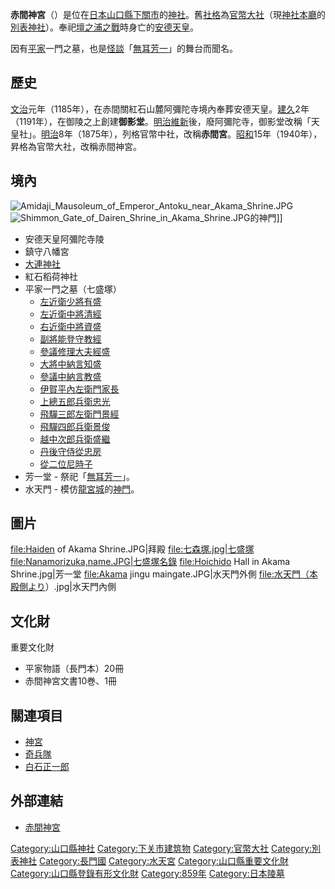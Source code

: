 {{Unreferenced|time=2019-03-03T11:33:13+00:00}}
{{日本神社
| name = 赤間神宮
| img = File:Akama jingu.JPG
| img_capt = 鳥居和水天門
| image_width = 250px
| nihongo = 赤間神宮
| hiragana = あかまじんぐう
| romaji = Akama Jingū
| location = [[山口縣|山口縣]][[下關市|下關市]]阿彌陀寺町4-1
| god = [[安德天皇|安德天皇]]
| type = [[官幣大社|官幣大社]]・[[別表神社|別表神社]]
| struct = 
| open_year = [[建久|建久]]2年（1191年）
| cere_date = 5月2日─4日（先帝祭）<br/>10月7日
|}}

'''赤間神宮'''（{{lang|ja|あかまじんぐう}}）是位在[[日本|日本]][[山口縣|山口縣]][[下關市|下關市]]的[[神社|神社]]。舊[[社格|社格]]為[[官幣大社|官幣大社]]（現[[神社本廳|神社本廳]]的[[別表神社|別表神社]]）。奉祀[[壇之浦之戰|壇之浦之戰]]時身亡的[[安德天皇|安德天皇]]。

因有[[平家|平家]]一門之墓，也是[[怪談|怪談]]「[[無耳芳一|無耳芳一]]」的舞台而聞名。

== 歷史 ==
[[文治_(日本)|文治]]元年（1185年），在赤間關紅石山麓阿彌陀寺境內奉葬安德天皇。[[建久|建久]]2年（1191年），在御陵之上創建'''御影堂'''。[[明治維新|明治維新]]後，廢阿彌陀寺，御影堂改稱「天皇社」。[[明治|明治]]8年（1875年），列格官幣中社，改稱'''赤間宮'''。[[昭和|昭和]]15年（1940年），昇格為官幣大社，改稱赤間神宮。

== 境內 ==
[[File:Amidaji_Mausoleum_of_Emperor_Antoku_near_Akama_Shrine.JPG|thumb]]
[[File:Shimmon_Gate_of_Dairen_Shrine_in_Akama_Shrine.JPG|thumb]]的神門]]
*安德天皇阿彌陀寺陵
*鎮守八幡宮
*[[大連神社|大連神社]]
*紅石稻荷神社
*平家一門之墓（七盛塚）
**[[平有盛|左近衛少將有盛]]
**[[平清經|左近衛中將清經]]
**[[平資盛|右近衛中將資盛]]
**[[平教經|副將能登守教經]]
**[[平經盛|參議修理大夫經盛]]
**[[平知盛|大將中納言知盛]]
**[[平教盛|參議中納言教盛]]
**[[平家長|伊賀平內左衛門家長]]
**[[平忠光|上總五郎兵衛忠光]]
**[[平景經|飛驒三郎左衛門景經]]
**[[平景俊|飛驒四郎兵衛景俊]]
**[[平盛嗣|越中次郎兵衛盛繼]]
**[[平忠房|丹後守侍從忠房]]
**[[平時子|從二位尼時子]]
*芳一堂 - 祭祀「[[無耳芳一|無耳芳一]]」。
*水天門 - 模仿[[龍宮城|龍宮城]]的[[神門|神門]]。

== 圖片 ==
<gallery>
file:Haiden of Akama Shrine.JPG|拜殿
file:七森塚.jpg|七盛塚
file:Nanamorizuka,name.JPG|七盛塚名錄
file:Hoichido Hall in Akama Shrine.jpg|芳一堂
file:Akama jingu maingate.JPG|水天門外側
file:水天門（本殿側より）.jpg|水天門內側
</gallery>

== 文化財 ==
;重要文化財
*平家物語（長門本）20冊
*赤間神宮文書10巻、1冊

== 關連項目 ==
*[[神宮|神宮]]
*[[奇兵隊|奇兵隊]]
*[[白石正一郎|白石正一郎]]

== 外部連結 ==
{{Commonscat|Akama-jingu}}
* [http://www.tiki.ne.jp/~akama-jingu/ 赤間神宮] {{Wayback|url=http://www.tiki.ne.jp/~akama-jingu/ |date=20210126180610 }}

{{近代社格制度}}

{{DEFAULTSORT:Akama}}
[[Category:山口縣神社|Category:山口縣神社]]
[[Category:下关市建筑物|Category:下关市建筑物]]
[[Category:官幣大社|Category:官幣大社]]
[[Category:別表神社|Category:別表神社]]
[[Category:長門國|Category:長門國]]
[[Category:水天宮|Category:水天宮]]
[[Category:山口縣重要文化財|Category:山口縣重要文化財]]
[[Category:山口縣登錄有形文化財|Category:山口縣登錄有形文化財]]
[[Category:859年|Category:859年]]
[[Category:日本陵墓|Category:日本陵墓]]